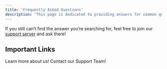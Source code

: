 ```yaml
---
title: 'Frequently Asked Questions'
description: 'This page is dedicated to providing answers for common questions we receive. Questions are categorised as either “General”, “Configuration”, or “Billing”.'
---
```


If you still can’t find the answer you’re searching for, feel free to join our [support server](https://api.jestersoftware.xyz/bots) and ask there!

## Important Links

<CardGroup cols={2}>
  <Card
    title="Website"
    icon="globe"
    href="https://jestersoftware.xyz"
  >
    Learn more about us!
  </Card>
  <Card
    title="Support"
    icon="phone"
    href="https://api.jestersoftware.xyz/bots"
  >
    Contact our Support Team!
  </Card>
</CardGroup>
